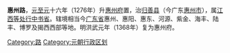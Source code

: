 '''惠州路'''，[[元|元]][[至元_(忽必烈)|至元]]十六年（1276年）升[[惠州府|惠州府]]置，治[[归善县|归善县]]（今广东[[惠州市|惠州市]]），属[[江西等处行中书省|江西等处行中书省]]。辖境相当今[[广东省|广东省]]惠州、惠阳、惠东、河源、紫金、海丰、陆丰、博罗及揭西西部等地。明洪武元年（1368年）复为惠州府。 
 
[[Category:路|Category:路]] 
 
[[Category:元朝行政区划|Category:元朝行政区划]]
